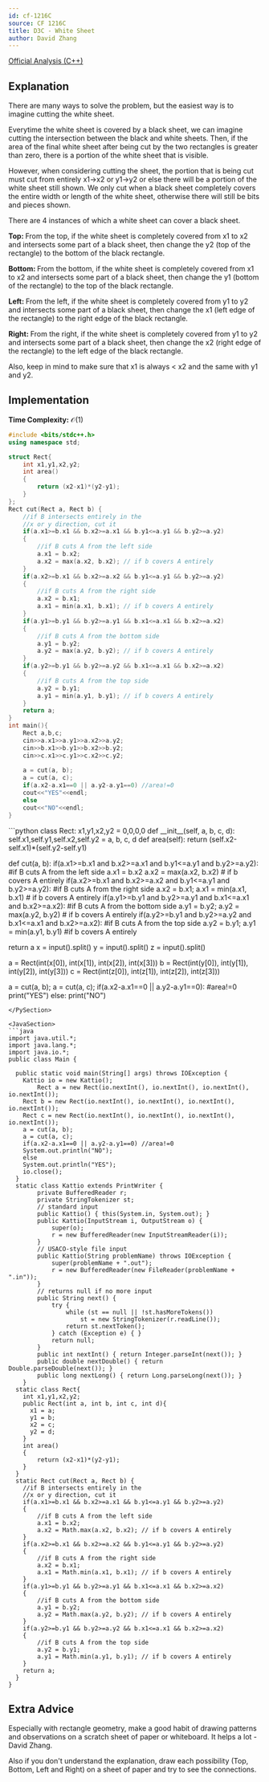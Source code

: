 ```yaml
---
id: cf-1216C
source: CF 1216C
title: D3C - White Sheet
author: David Zhang
---
```


[Official Analysis (C++)](https://codeforces.com/blog/entry/69954)

## Explanation

There are many ways to solve the problem, but the easiest way is to imagine cutting the white sheet. 

Everytime the white sheet is covered by a black sheet, we can imagine cutting the intersection between the black and white sheets. Then, if the area of the final white sheet after being cut by the two rectangles is greater than zero, there is a portion of the white sheet that is visible.

However, when considering cutting the sheet, the portion that is being cut must cut from entirely x1->x2 or y1->y2 or else there will be a portion of the white sheet still shown. We only cut when a black sheet completely covers the entire width or length of the white sheet, otherwise there will still be bits and pieces shown.


There are 4 instances of which a white sheet can cover a black sheet.

$\textbf{Top: }$ From the top, if the white sheet is completely covered from x1 to x2 and intersects some part of a black sheet, then change the y2 (top of the rectangle) to the bottom of the black rectangle.

$\textbf{Bottom: }$ From the bottom, if the white sheet is completely covered from x1 to x2 and intersects some part of a black sheet, then change the y1 (bottom of the rectangle) to the top of the black rectangle.

$\textbf{Left: }$ From the left, if the white sheet is completely covered from y1 to y2 and intersects some part of a black sheet, then change the x1 (left edge of the rectangle) to the right edge of the black rectangle.

$\textbf{Right: }$ From the right, if the white sheet is completely covered from y1 to y2 and intersects some part of a black sheet, then change the x2 (right edge of the rectangle) to the left edge of the black rectangle.

Also, keep in mind to make sure that x1 is always < x2 and the same with y1 and y2.

## Implementation

**Time Complexity:** $\mathcal{O}(1)$

<LanguageSection>

<CPPSection>

```cpp
#include <bits/stdc++.h>
using namespace std;

struct Rect{
	int x1,y1,x2,y2;
	int area()
	{
		return (x2-x1)*(y2-y1);
	}
};
Rect cut(Rect a, Rect b) {
	//if B intersects entirely in the 
	//x or y direction, cut it
	if(a.x1>=b.x1 && b.x2>=a.x1 && b.y1<=a.y1 && b.y2>=a.y2)
	{
		//if B cuts A from the left side
		a.x1 = b.x2;
		a.x2 = max(a.x2, b.x2); // if b covers A entirely
	}
	if(a.x2>=b.x1 && b.x2>=a.x2 && b.y1<=a.y1 && b.y2>=a.y2)
	{
		//if B cuts A from the right side
		a.x2 = b.x1;
		a.x1 = min(a.x1, b.x1); // if b covers A entirely
	}
	if(a.y1>=b.y1 && b.y2>=a.y1 && b.x1<=a.x1 && b.x2>=a.x2)
	{
		//if B cuts A from the bottom side
		a.y1 = b.y2;
		a.y2 = max(a.y2, b.y2); // if b covers A entirely
	}
	if(a.y2>=b.y1 && b.y2>=a.y2 && b.x1<=a.x1 && b.x2>=a.x2)
	{
		//if B cuts A from the top side
		a.y2 = b.y1;
		a.y1 = min(a.y1, b.y1); // if b covers A entirely
	}
	return a;
}
int main(){
	Rect a,b,c;
	cin>>a.x1>>a.y1>>a.x2>>a.y2;
	cin>>b.x1>>b.y1>>b.x2>>b.y2;
	cin>>c.x1>>c.y1>>c.x2>>c.y2;
	
	a = cut(a, b);
	a = cut(a, c);
	if(a.x2-a.x1==0 || a.y2-a.y1==0) //area!=0
	cout<<"YES"<<endl;
	else
	cout<<"NO"<<endl;
}
```

</CPPSection>

<PySection>
```python
class Rect: 
  x1,y1,x2,y2 = 0,0,0,0
  def __init__(self, a, b, c, d):
    self.x1,self.y1,self.x2,self.y2 = a, b, c, d
  def area(self):
    return (self.x2-self.x1)*(self.y2-self.y1)

def cut(a, b):
  if(a.x1>=b.x1 and b.x2>=a.x1 and b.y1<=a.y1 and b.y2>=a.y2):
		#if B cuts A from the left side
	  a.x1 = b.x2
	  a.x2 = max(a.x2, b.x2) # if b covers A entirely
  if(a.x2>=b.x1 and b.x2>=a.x2 and b.y1<=a.y1 and b.y2>=a.y2):
	  #if B cuts A from the right side
	  a.x2 = b.x1;
	  a.x1 = min(a.x1, b.x1) # if b covers A entirely
  if(a.y1>=b.y1 and b.y2>=a.y1 and b.x1<=a.x1 and b.x2>=a.x2):
		#if B cuts A from the bottom side
	  a.y1 = b.y2;
	  a.y2 = max(a.y2, b.y2) # if b covers A entirely
  if(a.y2>=b.y1 and b.y2>=a.y2 and b.x1<=a.x1 and b.x2>=a.x2):
    #if B cuts A from the top side
    a.y2 = b.y1;
    a.y1 = min(a.y1, b.y1) #if b covers A entirely
	
  return a
x = input().split()
y = input().split()
z = input().split()

a = Rect(int(x[0]), int(x[1]), int(x[2]), int(x[3]))
b = Rect(int(y[0]), int(y[1]), int(y[2]), int(y[3]))
c = Rect(int(z[0]), int(z[1]), int(z[2]), int(z[3]))

a = cut(a, b);
a = cut(a, c);
if(a.x2-a.x1==0 || a.y2-a.y1==0): #area!=0
  print("YES")
else:
  print("NO")
```
</PySection>

<JavaSection>
```java
import java.util.*;
import java.lang.*;
import java.io.*;
public class Main {
  
  public static void main(String[] args) throws IOException {
    Kattio io = new Kattio();
		Rect a = new Rect(io.nextInt(), io.nextInt(), io.nextInt(), io.nextInt());
    Rect b = new Rect(io.nextInt(), io.nextInt(), io.nextInt(), io.nextInt());
    Rect c = new Rect(io.nextInt(), io.nextInt(), io.nextInt(), io.nextInt());
    a = cut(a, b);
  	a = cut(a, c);
  	if(a.x2-a.x1==0 || a.y2-a.y1==0) //area!=0
  	System.out.println("NO");
  	else
  	System.out.println("YES");
    io.close();
  }
  static class Kattio extends PrintWriter {
		private BufferedReader r;
		private StringTokenizer st;
		// standard input
		public Kattio() { this(System.in, System.out); }
		public Kattio(InputStream i, OutputStream o) {
			super(o);
			r = new BufferedReader(new InputStreamReader(i));
		}
		// USACO-style file input
		public Kattio(String problemName) throws IOException {
			super(problemName + ".out");
			r = new BufferedReader(new FileReader(problemName + ".in"));
		}
		// returns null if no more input
		public String next() {
			try {
				while (st == null || !st.hasMoreTokens())
					st = new StringTokenizer(r.readLine());
				return st.nextToken();
			} catch (Exception e) { }
			return null;
		}
		public int nextInt() { return Integer.parseInt(next()); }
		public double nextDouble() { return Double.parseDouble(next()); }
		public long nextLong() { return Long.parseLong(next()); }
	}
  static class Rect{
    int x1,y1,x2,y2;
    public Rect(int a, int b, int c, int d){
      x1 = a;
      y1 = b;
      x2 = c;
      y2 = d;
    }
  	int area()
  	{
  		return (x2-x1)*(y2-y1);
  	}
  }
  static Rect cut(Rect a, Rect b) {
  	//if B intersects entirely in the 
  	//x or y direction, cut it
  	if(a.x1>=b.x1 && b.x2>=a.x1 && b.y1<=a.y1 && b.y2>=a.y2)
  	{
  		//if B cuts A from the left side
  		a.x1 = b.x2;
  		a.x2 = Math.max(a.x2, b.x2); // if b covers A entirely
  	}
  	if(a.x2>=b.x1 && b.x2>=a.x2 && b.y1<=a.y1 && b.y2>=a.y2)
  	{
  		//if B cuts A from the right side
  		a.x2 = b.x1;
  		a.x1 = Math.min(a.x1, b.x1); // if b covers A entirely
  	}
  	if(a.y1>=b.y1 && b.y2>=a.y1 && b.x1<=a.x1 && b.x2>=a.x2)
  	{
  		//if B cuts A from the bottom side
  		a.y1 = b.y2;
  		a.y2 = Math.max(a.y2, b.y2); // if b covers A entirely
  	}
  	if(a.y2>=b.y1 && b.y2>=a.y2 && b.x1<=a.x1 && b.x2>=a.x2)
  	{
  		//if B cuts A from the top side
  		a.y2 = b.y1;
  		a.y1 = Math.min(a.y1, b.y1); // if b covers A entirely
  	}
  	return a;
  }
}
```

</JavaSection>

</LanguageSection>

## Extra Advice
Especially with rectangle geometry, make a good habit of drawing patterns and observations on a scratch sheet of paper or whiteboard. It helps a lot - David Zhang.

Also if you don't understand the explanation, draw each possibility (Top, Bottom, Left and Right) on a sheet of paper and try to see the connections.
